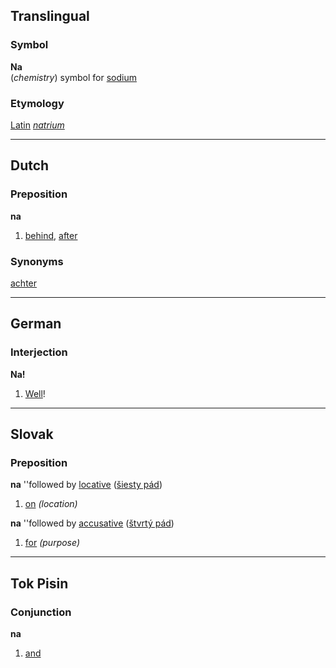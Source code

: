 ==Translingual==
===Symbol===
'''Na'''<br>(''chemistry'') symbol for [[sodium]]

===Etymology===
[[Latin]] ''[[natrium]]''

----
==Dutch==
===Preposition===
'''na'''

#[[behind]], [[after]]

===Synonyms===
[[achter]]

----
==German==
===Interjection===
'''Na!'''
# [[Well]]!

----
== Slovak ==
===Preposition===
'''na''' ''followed by [[locative]] ([[šiesty pád]])
# [[on]] ''(location)''
'''na''' ''followed by [[accusative]] ([[štvrtý pád]])
# [[for]] ''(purpose)''

----
==Tok Pisin==
===Conjunction===
'''na'''
# [[and]]